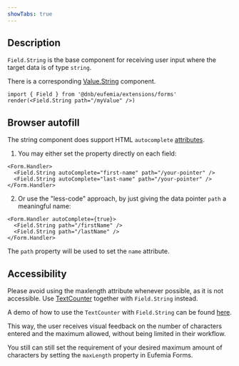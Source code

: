```yaml
---
showTabs: true
---
```


## Description

`Field.String` is the base component for receiving user input where the target data is of type `string`.

There is a corresponding [Value.String](/uilib/extensions/forms/Value/String) component.

```tsx
import { Field } from '@dnb/eufemia/extensions/forms'
render(<Field.String path="/myValue" />)
```

## Browser autofill

The string component does support HTML `autocomplete` [attributes](https://developer.mozilla.org/en-US/docs/Web/HTML/Attributes/autocomplete).

1. You may either set the property directly on each field:

```tsx
<Form.Handler>
  <Field.String autoComplete="first-name" path="/your-pointer" />
  <Field.String autoComplete="last-name" path="/your-pointer" />
</Form.Handler>
```

2. Or use the "less-code" approach, by just giving the data pointer `path` a meaningful name:

```tsx
<Form.Handler autoComplete={true}>
  <Field.String path="/firstName" />
  <Field.String path="/lastName" />
</Form.Handler>
```

The `path` property will be used to set the `name` attribute.

## Accessibility

Please avoid using the maxlength attribute whenever possible, as it is not accessible. Use [TextCounter](/uilib/components/fragments/text-counter/) together with `Field.String` instead.

A demo of how to use the `TextCounter` with `Field.String` can be found [here](/uilib/extensions/forms/base-fields/String/#validation---maximum-length-with-textcounter).

This way, the user receives visual feedback on the number of characters entered and the maximum allowed, without being limited in their workflow.

You still can still set the requirement of your desired maximum amount of characters by setting the `maxLength` property in Eufemia Forms.
